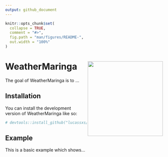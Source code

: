 ```yaml
---
output: github_document
---
```


<!-- README.md is generated from README.Rmd. Please edit that file -->

```r
knitr::opts_chunk$set(
  collapse = TRUE,
  comment = "#>",
  fig.path = "man/figures/README-",
  out.width = "100%"
)
```

# WeatherMaringa <img src="hexlogo.png" width="240px" align="right" /> 

<!-- badges: start -->
<!-- badges: end -->

The goal of WeatherMaringa is to ...


## Installation

You can install the development version of WeatherMaringa like so:

``` r
# devtools::install_github("lucassxs/WeatherMaringa")
```

## Example

This is a basic example which shows...


